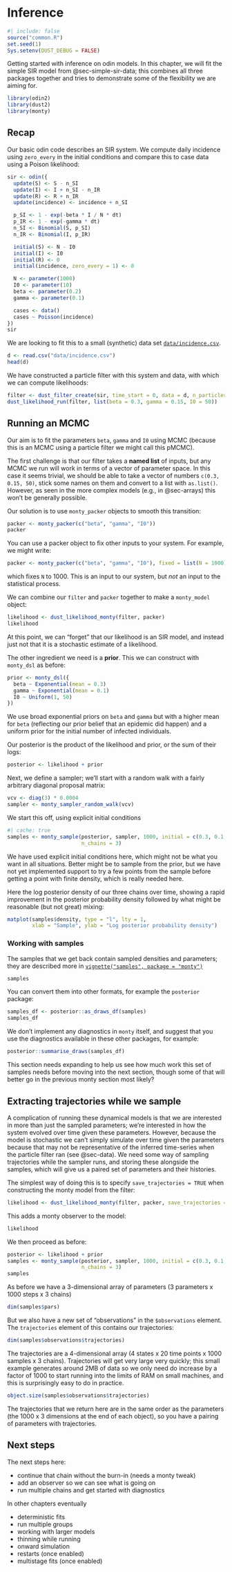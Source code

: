 # Inference {#sec-inference}

```r
#| include: false
source("common.R")
set.seed(1)
Sys.setenv(DUST_DEBUG = FALSE)
```

Getting started with inference on odin models.  In this chapter, we will fit the simple SIR model from @sec-simple-sir-data; this combines all three packages together and tries to demonstrate some of the flexibility we are aiming for.

```r
library(odin2)
library(dust2)
library(monty)
```

## Recap

Our basic odin code describes an SIR system.  We compute daily incidence using `zero_every` in the initial conditions and compare this to case data using a Poison likelihood:

```r
sir <- odin({
  update(S) <- S - n_SI
  update(I) <- I + n_SI - n_IR
  update(R) <- R + n_IR
  update(incidence) <- incidence + n_SI

  p_SI <- 1 - exp(-beta * I / N * dt)
  p_IR <- 1 - exp(-gamma * dt)
  n_SI <- Binomial(S, p_SI)
  n_IR <- Binomial(I, p_IR)

  initial(S) <- N - I0
  initial(I) <- I0
  initial(R) <- 0
  initial(incidence, zero_every = 1) <- 0

  N <- parameter(1000)
  I0 <- parameter(10)
  beta <- parameter(0.2)
  gamma <- parameter(0.1)

  cases <- data()
  cases ~ Poisson(incidence)
})
sir
```

We are looking to fit this to a small (synthetic) data set [`data/incidence.csv`](data/incidence.csv).

```r
d <- read.csv("data/incidence.csv")
head(d)
```

We have constructed a particle filter with this system and data, with which we can compute likelihoods:

```r
filter <- dust_filter_create(sir, time_start = 0, data = d, n_particles = 200)
dust_likelihood_run(filter, list(beta = 0.3, gamma = 0.15, I0 = 50))
```

## Running an MCMC

Our aim is to fit the parameters `beta`, `gamma` and `I0` using MCMC (because this is an MCMC using a particle filter we might call this pMCMC).

The first challenge is that our filter takes a **named list** of inputs, but any MCMC we run will work in terms of a vector of parameter space.  In this case it seems trivial, we should be able to take a vector of numbers `c(0.3, 0.15, 50)`, stick some names on them and convert to a list with `as.list()`.  However, as seen in the more complex models (e.g., in @sec-arrays) this won't be generally possible.

Our solution is to use `monty_packer` objects to smooth this transition:

```r
packer <- monty_packer(c("beta", "gamma", "I0"))
packer
```

You can use a packer object to fix other inputs to your system.  For example, we might write:

```r
packer <- monty_packer(c("beta", "gamma", "I0"), fixed = list(N = 1000))
```

which fixes `N` to 1000.  This is an input to our system, but *not* an input to the statistical process.

We can combine our `filter` and `packer` together to make a `monty_model` object:

```r
likelihood <- dust_likelihood_monty(filter, packer)
likelihood
```

At this point, we can "forget" that our likelihood is an SIR model, and instead just not that it is a stochastic estimate of a likelihood.

The other ingredient we need is a **prior**.  This we can construct with `monty_dsl` as before:

```r
prior <- monty_dsl({
  beta ~ Exponential(mean = 0.3)
  gamma ~ Exponential(mean = 0.1)
  I0 ~ Uniform(1, 50)
})
```

We use broad exponential priors on `beta` and `gamma` but with a higher mean for `beta` (reflecting our prior belief that an epidemic did happen) and a uniform prior for the initial number of infected individuals.

Our posterior is the product of the likelihood and prior, or the sum of their logs:

```r
posterior <- likelihood + prior
```

Next, we define a sampler; we'll start with a random walk with a fairly arbitrary diagonal proposal matrix:

```r
vcv <- diag(3) * 0.0004
sampler <- monty_sampler_random_walk(vcv)
```

We start this off, using explicit initial conditions

```r
#| cache: true
samples <- monty_sample(posterior, sampler, 1000, initial = c(0.3, 0.1, 5),
                        n_chains = 3)
```

::: {.callout-note}
We have used explicit initial conditions here, which might not be what you want in all situations.  Better might be to sample from the prior, but we have not yet implemented support to try a few points from the sample before getting a point with finite density, which is really needed here.
:::

Here the log posterior density of our three chains over time, showing a rapid improvement in the posterior probability density followed by what might be reasonable (but not great) mixing:

```r
matplot(samples$density, type = "l", lty = 1,
        xlab = "Sample", ylab = "Log posterior probability density")
```

### Working with samples

The samples that we get back contain sampled densities and parameters; they are described more in [`vignette("samples", package = "monty")`](https://mrc-ide.github.io/monty/articles/samples.html)

```r
samples
```

You can convert them into other formats, for example the `posterior` package:

```r
samples_df <- posterior::as_draws_df(samples)
samples_df
```

We don't implement any diagnostics in `monty` itself, and suggest that you use the diagnostics available in these other packages, for example:

```r
posterior::summarise_draws(samples_df)
```

::: {.callout-warning}
This section needs expanding to help us see how much work this set of samples needs before moving into the next section, though some of that will better go in the previous monty section most likely?
:::

## Extracting trajectories while we sample

A complication of running these dynamical models is that we are interested in more than just the sampled parameters; we're interested in how the system evolved over time given these parameters.  However, because the model is stochastic we can't simply simulate over time given the parameters because that may not be representative of the inferred time-series when the particle filter ran (see @sec-data). We need some way of sampling trajectories while the sampler runs, and storing these alongside the samples, which will give us a paired set of parameters and their histories.

The simplest way of doing this is to specify `save_trajectories = TRUE` when constructing the monty model from the filter:

```r
likelihood <- dust_likelihood_monty(filter, packer, save_trajectories = TRUE)
```

This adds a monty observer to the model:

```r
likelihood
```

We then proceed as before:

```r
posterior <- likelihood + prior
samples <- monty_sample(posterior, sampler, 1000, initial = c(0.3, 0.1, 5),
                        n_chains = 3)
samples
```

As before we have a 3-dimensional array of parameters (3 parameters x 1000 steps x 3 chains)

```r
dim(samples$pars)
```

But we also have a new set of "observations" in the `$observations` element.  The `trajectories` element of this contains our trajectories:

```r
dim(samples$observations$trajectories)
```

The trajectories are a 4-dimensional array (4 states x 20 time points x 1000 samples x 3 chains).  Trajectories will get very large very quickly; this small example generates around 2MB of data so we only need do increase by a factor of 1000 to start running into the limits of RAM on small machines, and this is surprisingly easy to do in practice.

```r
object.size(samples$observations$trajectories)
```

The trajectories that we return here are in the same order as the parameters (the 1000 x 3 dimensions at the end of each object), so you have a pairing of parameters with trajectories.

## Next steps

The next steps here:

* continue that chain without the burn-in (needs a monty tweak)
* add an observer so we can see what is going on
* run multiple chains and get started with diagnostics

In other chapters eventually

* deterministic fits
* run multiple groups
* working with larger models
* thinning while running
* onward simulation
* restarts (once enabled)
* multistage fits (once enabled)
